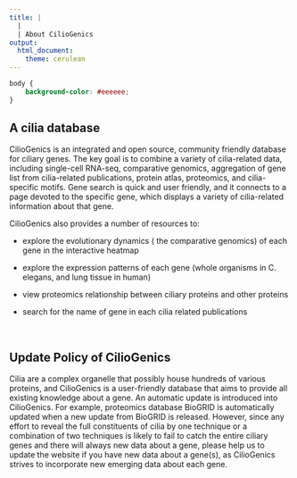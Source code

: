 ```yaml
---
title: | 
  | 
  | About CilioGenics
output: 
  html_document: 
    theme: cerulean
---
```


```css
body {
    background-color: #eeeeee;
}
```
|
## A cilia database

CilioGenics is an integrated and open source, community friendly database for ciliary genes. The key goal is to combine a variety of cilia-related data, including single-cell RNA-seq, comparative genomics, aggregation of gene list from cilia-related publications, protein atlas, proteomics, and cilia-specific motifs. Gene search is quick and user friendly, and it connects to a page devoted to the specific gene, which displays a variety of cilia-related information about that gene.

CilioGenics also provides a number of resources to:

-   explore the evolutionary dynamics ( the comparative genomics) of each gene in the interactive heatmap

-   explore the expression patterns of each gene (whole organisms in C. elegans, and lung tissue in human)

-   view proteomics relationship between ciliary proteins and other proteins

-   search for the name of gene in each cilia related publications

|
|

## Update Policy of CilioGenics

Cilia are a complex organelle that possibly house hundreds of various proteins, and CilioGenics is a user-friendly database that aims to provide all existing knowledge about a gene. An automatic update is introduced into CilioGenics. For example, proteomics database BioGRID is automatically updated when a new update from BioGRID is released. However, since any effort to reveal the full constituents of cilia by one technique or a combination of two techniques is likely to fail to catch the entire ciliary genes and there will always new data about a gene, please help us to update the website if you have new data about a gene(s), as CilioGenics strives to incorporate new emerging data about each gene.

## 

